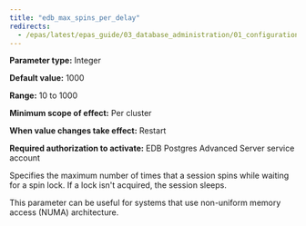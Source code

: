 ```yaml
---
title: "edb_max_spins_per_delay"
redirects:
  - /epas/latest/epas_guide/03_database_administration/01_configuration_parameters/03_configuration_parameters_by_functionality/01_top_performance_related_parameters/15_edb_max_spins_per_delay/ #generated for docs/epas/reorg-role-use-case-mode
---
```


<div id="edb_max_spins_per_delay" class="registered_link"></div>

**Parameter type:** Integer

**Default value:** 1000

**Range:** 10 to 1000

**Minimum scope of effect:** Per cluster

**When value changes take effect:** Restart

**Required authorization to activate:** EDB Postgres Advanced Server service account

Specifies the maximum number of times that a session spins while waiting for a spin lock. If a lock isn't acquired, the session sleeps.

This parameter can be useful for systems that use non-uniform memory access (NUMA) architecture.
